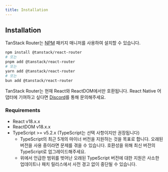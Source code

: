 ```yaml
---
title: Installation
---
```


## Installation

TanStack Router는 [NPM](https://npmjs.com) 패키지 매니저를 사용하여 설치할 수 있습니다.

```sh
npm install @tanstack/react-router
# 또는
pnpm add @tanstack/react-router
# 또는
yarn add @tanstack/react-router
# 또는
bun add @tanstack/react-router
```

TanStack Router는 현재 React와 ReactDOM에서만 호환됩니다. React Native 어댑터에 기여하고 싶다면 [Discord](https://tlinz.com/discord)를 통해 문의해주세요.

### Requirements

- React v18.x.x
- ReactDOM v18.x.x
- TypeScript >= v5.2.x (TypeScript는 선택 사항이지만 권장됩니다)
  - TypeScript의 최근 5개의 마이너 버전을 지원하는 것을 목표로 합니다. 오래된 버전을 사용 중이라면 문제를 겪을 수 있습니다. 호환성을 위해 최신 버전의 TypeScript로 업그레이드해주세요.
  - 위에서 언급한 범위를 벗어난 오래된 TypeScript 버전에 대한 지원은 사소한 업데이트나 패치 릴리스에서 사전 경고 없이 중단될 수 있습니다.
